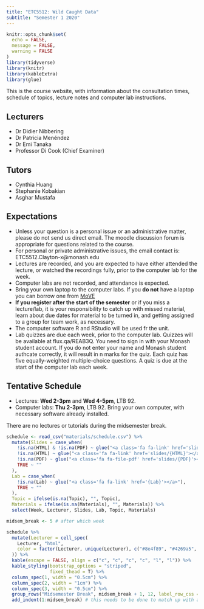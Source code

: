 ```yaml
---
title: "ETC5512: Wild Caught Data"
subtitle: "Semester 1 2020"
---
```


```r
knitr::opts_chunk$set(
  echo = FALSE,
  message = FALSE,
  warning = FALSE
)
library(tidyverse)
library(knitr)
library(kableExtra)
library(glue)
```

This is the course website, with information about the consultation times, schedule of topics, lecture notes and computer lab instructions.

## Lecturers 

- Dr Didier Nibbering
- Dr Patricia Menéndez
- Dr Emi Tanaka
- Professor Di Cook (Chief Examiner)

## Tutors

- Cynthia Huang
- Stephanie Kobakian
- Asghar Mustafa

## Expectations 

- Unless your question is a personal issue or an administrative matter, please do not send us direct email. The moodle discussion forum is appropriate for questions related to the course.
- For personal or private administrative issues, the email contact is: ETC5512.Clayton-x@monash.edu
- Lectures are recorded, and you are expected to have either attended the lecture, or watched the recordings fully, prior to the computer lab for the week.
- Computer labs are not recorded, and attendance is expected.
- Bring your own laptop to the computer labs. If you **do not** have a laptop you can borrow one from [MoVE](https://www.monash.edu/learning-teaching/innovation/educational-technologies/move)
- **If you register after the start of the semester** or if you
  miss a lecture/lab, it is your responsibility to catch up with
  missed material, learn about due dates for material to be turned in,
  and getting assigned to a group for team work, as necessary.
- The computer software R and RStudio will be used fr the unit.
- Lab quizzes are due each week, prior to the computer lab. Quizzes will be available at flux.qa/REAB3Q. You need to sign in with your Monash student account. If you do not enter your name and Monash student authcate correctly, it will result in n marks for the quiz. Each quiz has five equally-weighted multiple-choice questions. A quiz is due at the start of the computer lab each week. 

## Tentative Schedule

- Lectures: **Wed 2-3pm** and **Wed 4-5pm**, LTB 92. 
- Computer labs: **Thu 2-3pm**, LTB 92. Bring your own computer, with necessary software already installed.

There are no lectures or tutorials during the midsemester break.

```r
schedule <- read_csv("materials/schedule.csv") %>% 
  mutate(Slides = case_when(
    !is.na(HTML) & !is.na(PDF) ~ glue("<a class='fa fa-link' href='slides/{HTML}'></a> <a class='fa fa-file-pdf' href='slides/{PDF}'></a>"),
    !is.na(HTML) ~ glue("<a class='fa fa-link' href='slides/{HTML}'></a>"),
    !is.na(PDF) ~ glue("<a class='fa fa-file-pdf' href='slides/{PDF}'></a>"),
    TRUE ~ ""
  ),
  Lab = case_when(
    !is.na(Lab) ~ glue("<a class='fa fa-link' href='{Lab}'></a>"),
    TRUE ~ ""
  ),
  Topic = ifelse(is.na(Topic), "", Topic),
  Materials = ifelse(is.na(Materials), "", Materials)) %>% 
  select(Week, Lecturer, Slides, Lab, Topic, Materials)

midsem_break <- 5 # after which week

schedule %>% 
  mutate(Lecturer = cell_spec(
    Lecturer, "html",
    color = factor(Lecturer, unique(Lecturer), c("#8e4f89", "#4269a5", "#39825a", "#dc6141"))
  )) %>% 
  kable(escape = FALSE, align = c("c", "c", "c", "c", "l", "l")) %>% 
  kable_styling(bootstrap_options = "striped",
                fixed_thead = T) %>% 
  column_spec(1, width = "0.5cm") %>% 
  column_spec(2, width = "1cm") %>% 
  column_spec(3, width = "0.5cm") %>% 
  group_rows("Midsemester Break", midsem_break + 1, 12, label_row_css = "background-color: #d9e1e8;") %>% 
  add_indent(1:midsem_break) # this needs to be done to match up with above
```



